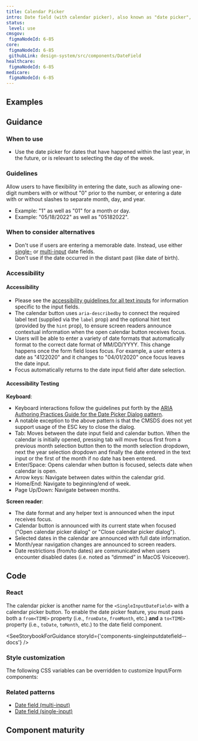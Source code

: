 ```yaml
---
title: Calendar Picker
intro: Date field (with calendar picker), also known as "date picker", provides single date entry with a text field or selection through a visual calendar element tied to the input.
status:
 level: use
cmsgov:
 figmaNodeId: 6-85
core:
 figmaNodeId: 6-85
 githubLink: design-system/src/components/DateField
healthcare:
 figmaNodeId: 6-85
medicare:
 figmaNodeId: 6-85
---
```


## Examples

<StorybookExample
 componentName="singleInputDateField"
 storyId="components-singleinputdatefield--with-picker"
/>

## Guidance

### When to use

- Use the date picker for dates that have happened within the last year, in the future, or is relevant to selecting the day of the week.

### Guidelines

Allow users to have flexibility in entering the date, such as allowing one-digit numbers with or without "0" prior to the number, or entering a date with or without slashes to separate month, day, and year.

- Example: "1" as well as "01" for a month or day.
- Example: "05/18/2022" as well as "05182022".

### When to consider alternatives

- Don't use if users are entering a memorable date. Instead, use either [single-](/components/single-input-date-field/) or [multi-input](/components/multi-input-date-field/) date fields.
- Don't use if the date occurred in the distant past (like date of birth).

### Accessibility

#### Accessibility

- Please see the [accessibility guidelines for all text inputs](/components/text-field/#guidance) for information specific to the input fields.
- The calendar button uses `aria-describedby` to connect the required label text (supplied via the `label` prop) and the optional hint text (provided by the `hint` prop), to ensure screen readers announce contextual information when the open calendar button receives focus.
- Users will be able to enter a variety of date formats that automatically format to the correct date format of MM/DD/YYYY. This change happens once the form field loses focus. For example, a user enters a date as "4122020" and it changes to "04/01/2020" once focus leaves the date input.
- Focus automatically returns to the date input field after date selection.

#### Accessibility Testing

**Keyboard**:
- Keyboard interactions follow the guidelines put forth by the [ARIA Authoring Practices Guide for the Date Picker Dialog pattern](https://www.w3.org/WAI/ARIA/apg/patterns/dialog-modal/examples/datepicker-dialog/#kbd_label).
- A notable exception to the above pattern is that the CMSDS does not yet support usage of the ESC key to close the dialog.
- Tab: Moves between the date input field and calendar button. When the calendar is initially opened, pressing tab will move focus first from a previous month selection button then to the month selection dropdown, next the year selection dropdown and finally the date entered in the text input or the first of the month if no date has been entered.
- Enter/Space: Opens calendar when button is focused, selects date when calendar is open.
- Arrow keys: Navigate between dates within the calendar grid.
- Home/End: Navigate to beginning/end of week.
- Page Up/Down: Navigate between months.

**Screen reader**:
- The date format and any helper text is announced when the input receives focus.
- Calendar button is announced with its current state when focused ("Open calendar picker dialog" or "Close calendar picker dialog").
- Selected dates in the calendar are announced with full date information.
- Month/year navigation changes are announced to screen readers.
- Date restrictions (from/to dates) are communicated when users encounter disabled dates (i.e. noted as “dimmed” in MacOS Voiceover).

## Code

### React

The calendar picker is another name for the `<SingleInputDateField>` with a calendar picker button. To enable the date picker feature, you must pass both a `from<TIME>` property (i.e., `fromDate`, `fromMonth`, etc.) **and** a `to<TIME>` property (i.e., `toDate`, `toMonth`, etc.) to the date field component.

<SeeStorybookForGuidance storyId={'components-singleinputdatefield--docs'} />

### Style customization

The following CSS variables can be overridden to customize Input/Form components:

<ComponentThemeOptions componentname="text-input" />

### Related patterns

- [Date field (multi-input)](/components/date-field/multi-input-date-field/)
- [Date field (single-input)](/components/date-field/single-input-date-field/)

## Component maturity

<MaturityChecklist
 a11yStandards={true}
 color={true}
 forcedColors={true}
 screenReaders={true}
 keyboardNavigable={true}
 storybook={true}
 responsive={true}
 spanish={true}
 completeUiKit={false}
 responsiveUiKit={false}
 tokensInCode={true}
 tokensInSketch={true}
/>
